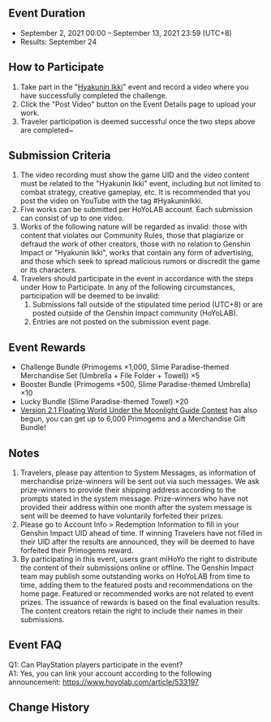 {{Event
|name              = Hyakunin Ikki Challenge Video Submission Event
|image             = Hyakunin Ikki Challenge Video Submission Event.png
|type              = Web
|time_known        = yes
|time_start        = 2021-09-02 00:00:00
|time_start_offset = GMT+8
|time_end          = 2021-09-13 23:59:00
|time_end_offset   = GMT+8
|link              = https://www.hoyolab.com/contribution/57
}}

==Event Duration==
* September 2, 2021 00:00 – September 13, 2021 23:59 (UTC+8)
* Results: September 24

==How to Participate==
# Take part in the "[[Hyakunin Ikki]]" event and record a video where you have successfully completed the challenge.
# Click the "Post Video" button on the Event Details page to upload your work.
# Traveler participation is deemed successful once the two steps above are completed~

==Submission Criteria==
# The video recording must show the game UID and the video content must be related to the "Hyakunin Ikki" event, including but not limited to combat strategy, creative gameplay, etc. It is recommended that you post the video on YouTube with the tag #HyakuninIkki.
# Five works can be submitted per HoYoLAB account. Each submission can consist of up to one video.
# Works of the following nature will be regarded as invalid: those with content that violates our Community Rules, those that plagiarize or defraud the work of other creators, those with no relation to Genshin Impact or "Hyakunin Ikki", works that contain any form of advertising, and those which seek to spread malicious rumors or discredit the game or its characters.
# Travelers should participate in the event in accordance with the steps under How to Participate. In any of the following circumstances, participation will be deemed to be invalid:
## Submissions fall outside of the stipulated time period (UTC+8) or are posted outside of the Genshin Impact community (HoYoLAB).
## Entries are not posted on the submission event page.

==Event Rewards==
* Challenge Bundle (Primogems ×1,000, Slime Paradise-themed Merchandise Set (Umbrella + File Folder + Towel)) ×5
* Booster Bundle (Primogems ×500, Slime Paradise-themed Umbrella) ×10
* Lucky Bundle (Slime Paradise-themed Towel) ×20
* [[Version 2.1 Floating World Under the Moonlight Guide Contest]] has also begun, you can get up to 6,000 Primogems and a Merchandise Gift Bundle!

==Notes==
# Travelers, please pay attention to System Messages, as information of merchandise prize-winners will be sent out via such messages. We ask prize-winners to provide their shipping address according to the prompts stated in the system message. Prize-winners who have not provided their address within one month after the system message is sent will be deemed to have voluntarily forfeited their prizes.
# Please go to Account Info > Redemption Information to fill in your Genshin Impact UID ahead of time. If winning Travelers have not filled in their UID after the results are announced, they will be deemed to have forfeited their Primogems reward.
# By participating in this event, users grant miHoYo the right to distribute the content of their submissions online or offline. The Genshin Impact team may publish some outstanding works on HoYoLAB from time to time, adding them to the featured posts and recommendations on the home page. Featured or recommended works are not related to event prizes. The issuance of rewards is based on the final evaluation results. The content creators retain the right to include their names in their submissions.

==Event FAQ==
Q1: Can PlayStation players participate in the event?<br />
A1: Yes, you can link your account according to the following announcement: https://www.hoyolab.com/article/533197

==Change History==
{{Change History|2.1}}